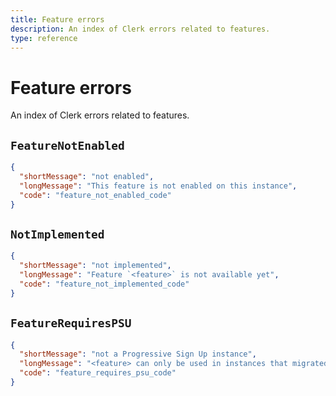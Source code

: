 ```yaml
---
title: Feature errors
description: An index of Clerk errors related to features.
type: reference
---
```


# Feature errors

An index of Clerk errors related to features.

## `FeatureNotEnabled`

```json
{
  "shortMessage": "not enabled",
  "longMessage": "This feature is not enabled on this instance",
  "code": "feature_not_enabled_code"
}
```

## `NotImplemented`

```json
{
  "shortMessage": "not implemented",
  "longMessage": "Feature `<feature>` is not available yet",
  "code": "feature_not_implemented_code"
}
```

## `FeatureRequiresPSU`

```json
{
  "shortMessage": "not a Progressive Sign Up instance",
  "longMessage": "<feature> can only be used in instances that migrated to Progressive Sign Up (https://clerk.com/docs/upgrade-guides/progressive-sign-up)",
  "code": "feature_requires_psu_code"
}
```
